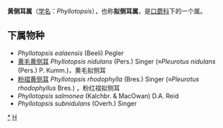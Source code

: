 {{Automatic Taxobox
| taxon = Phyllotopsis
| authority = E.-J.Gilbert & Donk ex Singer
| image = Phyllotopsis nidulans 60083.jpg
| image_caption = 黄毛黄侧耳
| type species = 黄毛黄侧耳<br>''Phyllotopsis nidulans''
| type species authority = (Pers.) Singer
}}

'''黄侧耳属'''（[[学名|学名]]：''Phyllotopsis''），也称'''拟侧耳属'''，是[[口蘑科|口蘑科]]下的一个属。

==下属物种==
* ''Phyllotopsis ealaensis'' (Beeli) Pegler
* [[黄毛黄侧耳|黄毛黄侧耳]] ''Phyllotopsis nidulans'' (Pers.) Singer (≡''Pleurotus nidulans'' (Pers.) P. Kumm.)，黄毛拟侧耳
* [[粉褶黄侧耳|粉褶黄侧耳]] ''Phyllotopsis rhodophylla'' (Bres.) Singer (≡''Pleurotus rhodophyllus'' Bres.) ，粉红褶拟侧耳
* ''Phyllotopsis salmonea'' (Kalchbr. & MacOwan) D.A. Reid
* ''Phyllotopsis subnidulans'' (Overh.) Singer

{{taxonbar}}
[[Category:_黄侧耳属|*]]
[[Category:_口蘑科|H]]